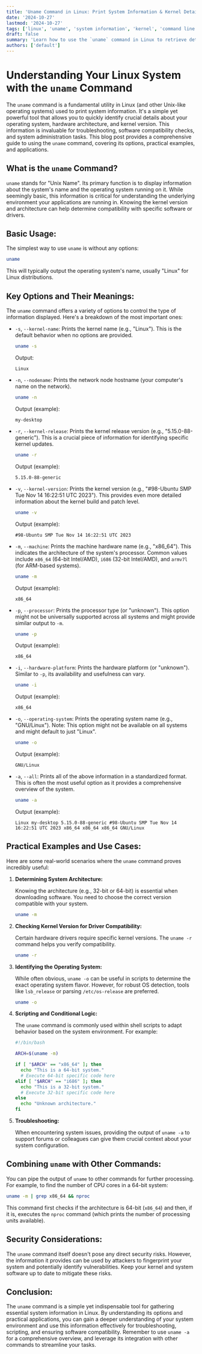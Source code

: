 ```yaml
---
title: 'Uname Command in Linux: Print System Information & Kernel Details'
date: '2024-10-27'
lastmod: '2024-10-27'
tags: ['linux', 'uname', 'system information', 'kernel', 'command line', 'bash', 'shell scripting']
draft: false
summary: 'Learn how to use the `uname` command in Linux to retrieve detailed system information, including kernel name, version, machine architecture, and more. This comprehensive guide covers common options, practical examples, and its usefulness in scripting.'
authors: ['default']
---
```


# Understanding Your Linux System with the `uname` Command

The `uname` command is a fundamental utility in Linux (and other Unix-like operating systems) used to print system information. It's a simple yet powerful tool that allows you to quickly identify crucial details about your operating system, hardware architecture, and kernel version.  This information is invaluable for troubleshooting, software compatibility checks, and system administration tasks. This blog post provides a comprehensive guide to using the `uname` command, covering its options, practical examples, and applications.

## What is the `uname` Command?

`uname` stands for "Unix Name". Its primary function is to display information about the system's name and the operating system running on it. While seemingly basic, this information is critical for understanding the underlying environment your applications are running in. Knowing the kernel version and architecture can help determine compatibility with specific software or drivers.

## Basic Usage:

The simplest way to use `uname` is without any options:

```bash
uname
```

This will typically output the operating system's name, usually "Linux" for Linux distributions.

## Key Options and Their Meanings:

The `uname` command offers a variety of options to control the type of information displayed. Here's a breakdown of the most important ones:

*   `-s`, `--kernel-name`:  Prints the kernel name (e.g., "Linux"). This is the default behavior when no options are provided.

    ```bash
    uname -s
    ```

    Output:

    ```
    Linux
    ```

*   `-n`, `--nodename`: Prints the network node hostname (your computer's name on the network).

    ```bash
    uname -n
    ```

    Output (example):

    ```
    my-desktop
    ```

*   `-r`, `--kernel-release`: Prints the kernel release version (e.g., "5.15.0-88-generic"). This is a crucial piece of information for identifying specific kernel updates.

    ```bash
    uname -r
    ```

    Output (example):

    ```
    5.15.0-88-generic
    ```

*   `-v`, `--kernel-version`: Prints the kernel version (e.g., "#98-Ubuntu SMP Tue Nov 14 16:22:51 UTC 2023"). This provides even more detailed information about the kernel build and patch level.

    ```bash
    uname -v
    ```

    Output (example):

    ```
    #98-Ubuntu SMP Tue Nov 14 16:22:51 UTC 2023
    ```

*   `-m`, `--machine`: Prints the machine hardware name (e.g., "x86_64").  This indicates the architecture of the system's processor.  Common values include `x86_64` (64-bit Intel/AMD), `i686` (32-bit Intel/AMD), and `armv7l` (for ARM-based systems).

    ```bash
    uname -m
    ```

    Output (example):

    ```
    x86_64
    ```

*   `-p`, `--processor`: Prints the processor type (or "unknown"). This option might not be universally supported across all systems and might provide similar output to `-m`.

    ```bash
    uname -p
    ```

    Output (example):

    ```
    x86_64
    ```

*   `-i`, `--hardware-platform`: Prints the hardware platform (or "unknown"). Similar to `-p`, its availability and usefulness can vary.

    ```bash
    uname -i
    ```

    Output (example):

    ```
    x86_64
    ```

*   `-o`, `--operating-system`: Prints the operating system name (e.g., "GNU/Linux").  Note: This option might not be available on all systems and might default to just "Linux".

    ```bash
    uname -o
    ```

    Output (example):

    ```
    GNU/Linux
    ```

*   `-a`, `--all`: Prints all of the above information in a standardized format.  This is often the most useful option as it provides a comprehensive overview of the system.

    ```bash
    uname -a
    ```

    Output (example):

    ```
    Linux my-desktop 5.15.0-88-generic #98-Ubuntu SMP Tue Nov 14 16:22:51 UTC 2023 x86_64 x86_64 x86_64 GNU/Linux
    ```

## Practical Examples and Use Cases:

Here are some real-world scenarios where the `uname` command proves incredibly useful:

1.  **Determining System Architecture:**

    Knowing the architecture (e.g., 32-bit or 64-bit) is essential when downloading software.  You need to choose the correct version compatible with your system.

    ```bash
    uname -m
    ```

2.  **Checking Kernel Version for Driver Compatibility:**

    Certain hardware drivers require specific kernel versions. The `uname -r` command helps you verify compatibility.

    ```bash
    uname -r
    ```

3.  **Identifying the Operating System:**

    While often obvious, `uname -o` can be useful in scripts to determine the exact operating system flavor.  However, for robust OS detection, tools like `lsb_release` or parsing `/etc/os-release` are preferred.

    ```bash
    uname -o
    ```

4.  **Scripting and Conditional Logic:**

    The `uname` command is commonly used within shell scripts to adapt behavior based on the system environment. For example:

    ```bash
    #!/bin/bash

    ARCH=$(uname -m)

    if [ "$ARCH" == "x86_64" ]; then
      echo "This is a 64-bit system."
      # Execute 64-bit specific code here
    elif [ "$ARCH" == "i686" ]; then
      echo "This is a 32-bit system."
      # Execute 32-bit specific code here
    else
      echo "Unknown architecture."
    fi
    ```

5.  **Troubleshooting:**

    When encountering system issues, providing the output of `uname -a` to support forums or colleagues can give them crucial context about your system configuration.

## Combining `uname` with Other Commands:

You can pipe the output of `uname` to other commands for further processing.  For example, to find the number of CPU cores in a 64-bit system:

```bash
uname -m | grep x86_64 && nproc
```

This command first checks if the architecture is 64-bit (`x86_64`) and then, if it is, executes the `nproc` command (which prints the number of processing units available).

## Security Considerations:

The `uname` command itself doesn't pose any direct security risks.  However, the information it provides can be used by attackers to fingerprint your system and potentially identify vulnerabilities.  Keep your kernel and system software up to date to mitigate these risks.

## Conclusion:

The `uname` command is a simple yet indispensable tool for gathering essential system information in Linux.  By understanding its options and practical applications, you can gain a deeper understanding of your system environment and use this information effectively for troubleshooting, scripting, and ensuring software compatibility. Remember to use `uname -a` for a comprehensive overview, and leverage its integration with other commands to streamline your tasks.